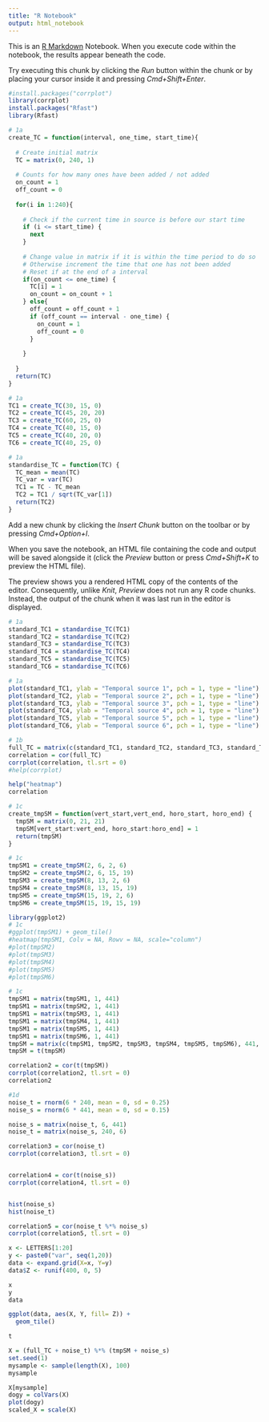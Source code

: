```yaml
---
title: "R Notebook"
output: html_notebook
---
```


This is an [R Markdown](http://rmarkdown.rstudio.com) Notebook. When you execute code within the notebook, the results appear beneath the code. 

Try executing this chunk by clicking the *Run* button within the chunk or by placing your cursor inside it and pressing *Cmd+Shift+Enter*. 
```r
#install.packages("corrplot")
library(corrplot)
install.packages("Rfast")
library(Rfast)
```


```r
# 1a
create_TC = function(interval, one_time, start_time){
  
  # Create initial matrix
  TC = matrix(0, 240, 1)
  
  # Counts for how many ones have been added / not added
  on_count = 1
  off_count = 0
  
  for(i in 1:240){
    
    # Check if the current time in source is before our start time
    if (i <= start_time) {
      next
    }
    
    # Change value in matrix if it is within the time period to do so 
    # Otherwise increment the time that one has not been added
    # Reset if at the end of a interval
    if(on_count <= one_time) {
      TC[i] = 1
      on_count = on_count + 1
    } else{
      off_count = off_count + 1
      if (off_count == interval - one_time) {
        on_count = 1
        off_count = 0
      }
  
    }
  
  }
  return(TC)
}
```


```r
# 1a
TC1 = create_TC(30, 15, 0)
TC2 = create_TC(45, 20, 20)
TC3 = create_TC(60, 25, 0)
TC4 = create_TC(40, 15, 0)
TC5 = create_TC(40, 20, 0)
TC6 = create_TC(40, 25, 0)

```

```r
# 1a
standardise_TC = function(TC) {
  TC_mean = mean(TC)
  TC_var = var(TC)
  TC1 = TC - TC_mean
  TC2 = TC1 / sqrt(TC_var[1])
  return(TC2)
}
```





Add a new chunk by clicking the *Insert Chunk* button on the toolbar or by pressing *Cmd+Option+I*.

When you save the notebook, an HTML file containing the code and output will be saved alongside it (click the *Preview* button or press *Cmd+Shift+K* to preview the HTML file). 

The preview shows you a rendered HTML copy of the contents of the editor. Consequently, unlike *Knit*, *Preview* does not run any R code chunks. Instead, the output of the chunk when it was last run in the editor is displayed.

```r
# 1a
standard_TC1 = standardise_TC(TC1)
standard_TC2 = standardise_TC(TC2)
standard_TC3 = standardise_TC(TC3)
standard_TC4 = standardise_TC(TC4)
standard_TC5 = standardise_TC(TC5)
standard_TC6 = standardise_TC(TC6)
```


```r
# 1a
plot(standard_TC1, ylab = "Temporal source 1", pch = 1, type = "line")
plot(standard_TC2, ylab = "Temporal source 2", pch = 1, type = "line")
plot(standard_TC3, ylab = "Temporal source 3", pch = 1, type = "line")
plot(standard_TC4, ylab = "Temporal source 4", pch = 1, type = "line")
plot(standard_TC5, ylab = "Temporal source 5", pch = 1, type = "line")
plot(standard_TC6, ylab = "Temporal source 6", pch = 1, type = "line")


```

```r
# 1b
full_TC = matrix(c(standard_TC1, standard_TC2, standard_TC3, standard_TC4, standard_TC5, standard_TC6), 240, 6)
correlation = cor(full_TC)
corrplot(correlation, tl.srt = 0)
#help(corrplot)
```
```r
help("heatmap")
correlation
```

```r
# 1c
create_tmpSM = function(vert_start,vert_end, horo_start, horo_end) {
  tmpSM = matrix(0, 21, 21)
  tmpSM[vert_start:vert_end, horo_start:horo_end] = 1
  return(tmpSM)
}
```


```r
# 1c
tmpSM1 = create_tmpSM(2, 6, 2, 6)
tmpSM2 = create_tmpSM(2, 6, 15, 19)
tmpSM3 = create_tmpSM(8, 13, 2, 6)
tmpSM4 = create_tmpSM(8, 13, 15, 19)
tmpSM5 = create_tmpSM(15, 19, 2, 6)
tmpSM6 = create_tmpSM(15, 19, 15, 19)
```


```r
library(ggplot2)
# 1c
#ggplot(tmpSM1) + geom_tile()
#heatmap(tmpSM1, Colv = NA, Rowv = NA, scale="column")
#plot(tmpSM2)
#plot(tmpSM3)
#plot(tmpSM4)
#plot(tmpSM5)
#plot(tmpSM6)
```


```r
# 1c
tmpSM1 = matrix(tmpSM1, 1, 441)
tmpSM1 = matrix(tmpSM2, 1, 441)
tmpSM1 = matrix(tmpSM3, 1, 441)
tmpSM1 = matrix(tmpSM4, 1, 441)
tmpSM1 = matrix(tmpSM5, 1, 441)
tmpSM1 = matrix(tmpSM6, 1, 441)
tmpSM = matrix(c(tmpSM1, tmpSM2, tmpSM3, tmpSM4, tmpSM5, tmpSM6), 441, 6)
tmpSM = t(tmpSM)

correlation2 = cor(t(tmpSM))
corrplot(correlation2, tl.srt = 0)
correlation2
```


```r
#1d
noise_t = rnorm(6 * 240, mean = 0, sd = 0.25)
noise_s = rnorm(6 * 441, mean = 0, sd = 0.15)

noise_s = matrix(noise_t, 6, 441)
noise_t = matrix(noise_s, 240, 6)

correlation3 = cor(noise_t)
corrplot(correlation3, tl.srt = 0)


correlation4 = cor(t(noise_s))
corrplot(correlation4, tl.srt = 0)


hist(noise_s)
hist(noise_t)

correlation5 = cor(noise_t %*% noise_s)
corrplot(correlation5, tl.srt = 0)

```


```r
x <- LETTERS[1:20]
y <- paste0("var", seq(1,20))
data <- expand.grid(X=x, Y=y)
data$Z <- runif(400, 0, 5)

x
y
data

ggplot(data, aes(X, Y, fill= Z)) + 
  geom_tile()

t
```
```r
X = (full_TC + noise_t) %*% (tmpSM + noise_s)
set.seed(1)
mysample <- sample(length(X), 100)
mysample

X[mysample]
dogy = colVars(X)
plot(dogy)
scaled_X = scale(X)
```


